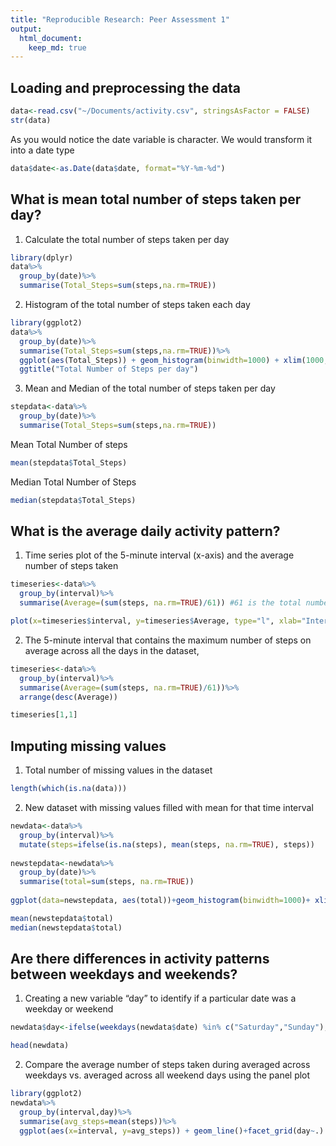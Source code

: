 ```yaml
---
title: "Reproducible Research: Peer Assessment 1"
output: 
  html_document:
    keep_md: true
---
```



## Loading and preprocessing the data

```r
data<-read.csv("~/Documents/activity.csv", stringsAsFactor = FALSE)
str(data)
```

As you would notice the date variable is character. We would transform it into a date type

```r
data$date<-as.Date(data$date, format="%Y-%m-%d")
```


## What is mean total number of steps taken per day?

1. Calculate the total number of steps taken per day

```r

library(dplyr)
data%>%
  group_by(date)%>%
  summarise(Total_Steps=sum(steps,na.rm=TRUE))
```

2. Histogram of the total number of steps taken each day

```r
library(ggplot2)
data%>%
  group_by(date)%>%
  summarise(Total_Steps=sum(steps,na.rm=TRUE))%>%
  ggplot(aes(Total_Steps)) + geom_histogram(binwidth=1000) + xlim(1000,18000) + 
  ggtitle("Total Number of Steps per day")
```

3. Mean and Median of the total number of steps taken per day

```r
stepdata<-data%>%
  group_by(date)%>%
  summarise(Total_Steps=sum(steps,na.rm=TRUE))
```  
Mean Total Number of steps
```r
mean(stepdata$Total_Steps)
```

Median Total Number of Steps
```r
median(stepdata$Total_Steps)
```


## What is the average daily activity pattern?

1. Time series plot of the 5-minute interval (x-axis) and the average number of steps taken

```r
timeseries<-data%>%
  group_by(interval)%>%
  summarise(Average=(sum(steps, na.rm=TRUE)/61)) #61 is the total number of days between Oct and November

plot(x=timeseries$interval, y=timeseries$Average, type="l", xlab="Interval", ylab="Average number of steps")
```

2. The 5-minute interval that contains the maximum number of steps on average across all the days in the dataset, 

```r
timeseries<-data%>%
  group_by(interval)%>%
  summarise(Average=(sum(steps, na.rm=TRUE)/61))%>%
  arrange(desc(Average))

timeseries[1,1]
```

## Imputing missing values

1. Total number of missing values in the dataset
```r
length(which(is.na(data)))
```

2. New dataset with missing values filled with mean for that time interval

```r
newdata<-data%>%
  group_by(interval)%>%
  mutate(steps=ifelse(is.na(steps), mean(steps, na.rm=TRUE), steps))
  
newstepdata<-newdata%>%
  group_by(date)%>%
  summarise(total=sum(steps, na.rm=TRUE))
  
ggplot(data=newstepdata, aes(total))+geom_histogram(binwidth=1000)+ xlim(1000,18000)

mean(newstepdata$total)
median(newstepdata$total)
```

## Are there differences in activity patterns between weekdays and weekends?

1. Creating a new variable "day" to identify if a particular date was a weekday or weekend

``` r

newdata$day<-ifelse(weekdays(newdata$date) %in% c("Saturday","Sunday"), "weekend", "weekday")

head(newdata)
```


2. Compare the average number of steps taken during averaged across weekdays vs. averaged across all weekend days using the panel plot

```r
library(ggplot2)
newdata%>%
  group_by(interval,day)%>%
  summarise(avg_steps=mean(steps))%>%
  ggplot(aes(x=interval, y=avg_steps)) + geom_line()+facet_grid(day~.) + xlab("Interval")+ylab("Average Steps")
```
